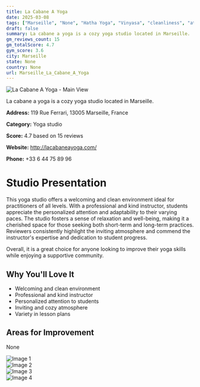 ```yaml
---
title: La Cabane A Yoga
date: 2025-03-08
tags: ["Marseille", "None", "Hatha Yoga", "Vinyasa", "cleanliness", "atmosphere", "Marseille"]  
draft: false
summary: La cabane a yoga is a cozy yoga studio located in Marseille.
gm_reviews_count: 15
gm_totalScore: 4.7
gym_score: 3.6
city: Marseille
state: None
country: None
url: Marseille_La_Cabane_A_Yoga
---
```


<div className="aspect-[16/9] relative my-8">
  <img 
    src="https://lh5.googleusercontent.com/p/AF1QipMeEIGs5QiXO0mudUjorVjSSr2V-Z83kAZrMmK8=w1920-h1080-k-no"
    alt="La Cabane A Yoga - Main View"
    className="object-cover absolute inset-0 w-full h-full rounded-lg"
  />
</div>

La cabane a yoga is a cozy yoga studio located in Marseille.

**Address:** 119 Rue Ferrari, 13005 Marseille, France

**Category:** Yoga studio

**Score:** 4.7 based on 15 reviews

**Website:** http://lacabaneayoga.com/

**Phone:** +33 6 44 75 89 96

# Studio Presentation

This yoga studio offers a welcoming and clean environment ideal for practitioners of all levels. With a professional and kind instructor, students appreciate the personalized attention and adaptability to their varying paces. The studio fosters a sense of relaxation and well-being, making it a cherished space for those seeking both short-term and long-term practices. Reviewers consistently highlight the inviting atmosphere and commend the instructor's expertise and dedication to student progress.

Overall, it is a great choice for anyone looking to improve their yoga skills while enjoying a supportive community.

## Why You'll Love It

- Welcoming and clean environment
- Professional and kind instructor
- Personalized attention to students
- Inviting and cozy atmosphere
- Variety in lesson plans

## Areas for Improvement

None

<div className="grid grid-cols-1 xl:grid-cols-2 gap-4 my-8">
<div className="aspect-[4/3] relative"><img src="https://lh5.googleusercontent.com/p/AF1QipMaoE_W21U44_oq9lNpr4jNwKw2355QCQo-epwN=w1920-h1080-k-no" alt="Image 1" className="object-cover absolute inset-0 w-full h-full rounded-lg" /></div>
<div className="aspect-[4/3] relative"><img src="https://lh5.googleusercontent.com/p/AF1QipM4g18LqKrX55WKGt5RnajGTD5K4NRclupamNz3=w1920-h1080-k-no" alt="Image 2" className="object-cover absolute inset-0 w-full h-full rounded-lg" /></div>
<div className="aspect-[4/3] relative"><img src="https://lh5.googleusercontent.com/p/AF1QipOqeG9GcBkH0cLCw7MrKWySSL8Ad0XK_d-skm0j=w1920-h1080-k-no" alt="Image 3" className="object-cover absolute inset-0 w-full h-full rounded-lg" /></div>
<div className="aspect-[4/3] relative"><img src="https://lh5.googleusercontent.com/p/AF1QipMi3Gfw4MIHs-MQZd0_4zgu9ssCNRUo_nd5p4-x=w1920-h1080-k-no" alt="Image 4" className="object-cover absolute inset-0 w-full h-full rounded-lg" /></div>
</div>